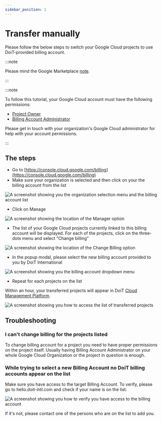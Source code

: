 ```yaml
---
sidebar_position: 1
---
```


# Transfer manually

Please follow the below steps to switch your Google Cloud projects to use DoiT-provided billing account.

:::note

Please mind the Google Marketplace [note](index.mdx).

:::

:::note

To follow this tutorial, your Google Cloud account must have the following permissions:

- [Project Owner](https://cloud.google.com/iam/docs/understanding-roles)
- [Billing Account Administrator](https://cloud.google.com/iam/docs/understanding-roles)

Please get in touch with your organization's Google Cloud administrator for help with your account permissions.

:::

## The steps

- Go to [https://console.cloud.google.com/billing](https://console.cloud.google.com/billing)
- Make sure your organization is selected and then click on your the billing account from the list

![A screenshot showing you the organization selection menu and the billing account list](../../assets/png/gcp-organization-menu-billing-account-list.png)

- Click on Manage

![A screenshot showing the location of the Manager option](../../assets/png/gcp-manager-option.png)

- The list of your Google Cloud projects currently linked to this billing account will be displayed. For each of the projects, click on the three-dots menu and select "Change billing"

![A screenshot showing the location of the Change Billing option](../../assets/png/gcp-change-billing-option.png)

- In the popup modal, please select the new billing account provided to you by DoiT International

![A screenshot showing you the billing account dropdown menu](../../assets/png/gcp-billing-account-menu.png)

- Repeat for each projects on the list

Within an hour, your transferred projects will appear in DoiT [Cloud Management Platform](https://hello.doit-intl.com).

![A screenshot showing you how to access the list of transferred projects](../../assets/png/gcp-access-transferred-projects.png)

## Troubleshooting

### I can't change billing for the projects listed

To change billing account for a project you need to have proper permissions on the project itself. Usually having Billing Account Administrator on your whole Google Cloud Organization or the project in question is enough.

### While trying to select a new Billing Account no DoiT billing accounts appear on the list

Make sure you have access to the target Billing Account. To verify, please go to hello.doit-intl.com and check if your name is on the list:

![A screenshot showing you how to verify you have access to the billing account](../../assets/png/cmp-verify-access-billing-account.png)

If it's not, please contact one of the persons who are on the list to add you.
